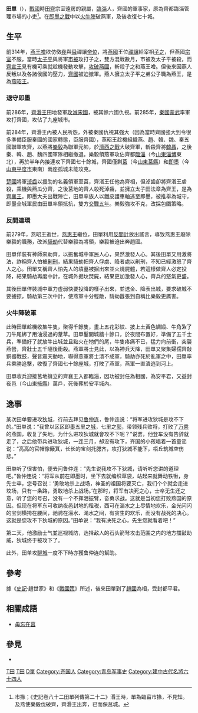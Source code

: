 {{Infobox_Person
| name = 田單
|image=
|box_width=
|occupation= 軍事家
| period = [[戰國_(中國)|戰國]] 
|birth_name=
| other_names =
| Sexy = 男
|birth_date= 
|birth_place=齊國
|death_date= 
|death_place=安平城
| nationality =齊國
| residence = 
| party = 
| religion = 
| spouse = 
| relatives =
|education= 
| past = 即墨城守<br>相邦<br>安平君，益封夜邑萬戶侯<br>都平君
| work =[[即墨之戰|即墨之戰]]（田單復國）
| award = 
}}

'''田單'''（{{bd|？||？||catIdx=T田}}），[[戰國_(中國)|戰國]]時[[田齊|田齊]]宗室遠房的親屬，[[臨淄|臨淄]]人，齊國的軍事家，原為齊都臨淄管理市場的小吏<ref>市掾；《史記卷八十二田單列傳第二十二》湣王時，單為臨菑市掾，不見知。及燕使樂毅伐破齊，齊湣王出奔，已而保莒城。</ref>。在[[即墨之戰|即墨之戰]]中以[[火牛陣|火牛陣]]破燕軍，及後收復七十城。

==生平==
前314年，[[燕王噲|燕王噲]]欲仿傚[[堯|堯]]與[[舜|舜]]禪讓[[帝位|帝位]]，將[[燕國|燕國]]王位[[禪讓|禪讓]]給宰相[[子之|子之]]，但燕國[[宗室|宗室]]不服，當時[[太子平|太子平]]與將軍[[市被|市被]]攻打子之，雙方混戰數月，市被及太子平被殺，而[[齊宣王|齊宣王]]見有機可乘就趁機發動攻擊，[[齊破燕之戰|攻破燕國]]，斬殺子之和燕王噲。但後來因燕人反叛以及各諸侯國的壓力，[[齊國|齊國]]被迫撤軍。燕人擁立太子平之弟公子職為燕王，是為[[燕昭王|燕昭王]]。

===退守即墨===
前286年，[[齊湣王|齊湣王]]田地發軍[[齊滅宋之戰|攻滅宋國]]，被其餘六國仇視。前285年，[[秦國|秦國]][[蒙武|蒙武]]率軍攻打齊國，攻佔了九座城市。

前284年，齊湣王內被人民所怨，外被秦國仇視其強大（因為當時齊國強大到令很多準備臣服秦國的國家轉態，臣服齊國），燕昭王趁機組織燕、趙、韓、魏、秦五國聯軍攻齊，以燕將[[樂毅|樂毅]]為聯軍元帥，於[[濟西之戰|濟西之戰]]大破齊軍，斬殺齊將[[韓聶|韓聶]]，之後秦、韓、趙、魏四國軍隊相繼撤退。樂毅領燕軍攻佔齊都[[臨淄|臨淄]]（今[[山東|山東]][[淄博|淄博]]東北），再於半年內接連攻下齊國七十餘城，齊國僅剩[[莒|莒]]（今[[山東|山東]][[莒縣|莒縣]]）和[[即墨|即墨]]（今[[山東|山東]][[平度市|平度市]]東南）兩座孤城未能攻克。

[[楚國|楚國]]將軍[[淖齒|淖齒]]以援助的名義領軍至莒，齊湣王任他為齊相，但淖齒卻將齊湣王虐殺，乘機與燕瓜分齊，之後莒地的齊人殺死淖齒，並擁立太子田法章為齊王，是為[[齊襄王|齊襄王]]。即墨大夫出戰陣亡，田單率族人以鐵皮護車軸逃至即墨，被推舉為城守，即墨全城軍民由田單率領抵抗，雙方[[即墨之戰|交戰五年]]。樂毅強攻不克，改採包圍策略。

===反間連環===
前279年，燕昭王逝世，[[燕惠王|燕惠王]]繼位，田單利用[[反間計|反間計]]放出謠言，導致燕惠王廢除樂毅的職務，改派[[骑劫_(人物)|騎劫]]代替樂毅為將領，樂毅被迫出奔趙國。

田單佯裝有神師來助齊，以振奮城中軍民人心，果然激發人心。其後田單又用激將法，詐稱齊人怕被[[劓刑|劓刑]]，結果騎劫把齊人俘虜、降者處以劓刑，不知已經激怒了齊人之心。田單又稱齊人怕先人的墳墓被掘出來並火燒屍體，若這樣做齊人必定投降，結果騎劫再度中計，在城外掘坟焚屍，結果更加激發人心，齊兵的怒氣更盛。

其後田單佯裝城中軍力虛弱快要投降的樣子出來，並送金、降表出城，要求破城不要擄掠，騎劫第三次中計，使燕軍十分輕敵，騎劫囂張到自稱比樂毅更厲害。

===火牛陣破軍===
此時田單趁機收集牛隻，聚得千餘隻，畫上五花彩紋、披上土黃色綢緞、牛角紮了刀牛尾綁了用油浸過的葦草。田單鑿開城牆十餘口，於夜間布置好，準備了五千士兵，準備好了就放牛出城並且點火在牠們的尾，牛隻疼痛不已，猛力向前衝，突襲燕營，齊壯士五千隨後衝殺。燕軍將士見此，以為神兵天降，田單又聚集婦孺齊敲銅器戰鼓，聲音震天動地，嚇得燕軍將士潰不成軍，騎劫亦死於亂軍之中，田單率兵乘勝追擊，收復了齊國七十餘座城，打敗了燕軍，燕軍一直潰逃到河上。

田單收兵迎接莒地擁立的齊襄王入都臨淄，因功被封任為相國，為安平君，又益封夜邑（今山東[[掖縣|掖縣]]）萬戶，死後葬於安平城內。

==逸事==
某次田单要进攻[[狄城|狄城]]，行前去拜见[[鲁仲连|鲁仲连]]，鲁仲连说：“将军进攻狄城是攻不下的。”田单说：“我曾以区区即墨五里之[[城郭|城]]，七里之[[郭|郭]]，带领残兵败将，打败了[[万乘|万乘]]的燕国，收复了失地，为什么进攻狄城就會攻不下呢？”说罢，他登车没有告辞就走了，之后他带兵进攻狄城，一连三月，却没有攻下，齐国的小孩唱着一首童谣说：“高高的官帽像簸箕，长长的宝剑托腮齐，攻打狄城不能下，梧丘筑城空伤悲。”

田单听了很害怕，便去问鲁仲连：“先生说我攻不下狄城，请听听您讲的道理吧。”鲁仲连说：“将军从前在即墨时，坐下去就编织草袋，站起来就舞动铁锹，身先士卒，您号召说：‘勇敢地杀上战场，神圣的祖国将要灭亡，我们个个就会走进坟场，只有一条路，勇敢地杀上战场。’在那时，将军有决死之心，士卒无生还之意，听了您的号召，没有一个不挥泪振臂，奋勇求战。这就是当初您打败燕国的原因。但现在将军东可收纳夜邑封地的租税，西可在淄水之上尽情地欢乐，金光闪闪的宝剑横挎在腰间，驰骋在淄水、渑水之间，有贪生的欢乐，而没有战死的决心。这就是您攻不下狄城的原因。”田单说：“我有决死之心，先生您就看着吧！”

第二天，他激励士气並巡视城防，选择敌人的石头箭弩攻击范围之内的地方擂鼓助威，狄城终于被攻下了。

此外，田单攻[[聊城|聊城]]一度不下時亦獲鲁仲连的幫助。

==參考==
據《[[史記|史記]]·趙世家》和《[[戰國策|戰國策]]》所述，後來田單到了[[趙國|趙國]]為相，受封都平君。

==相關成語==
*[[毋忘在莒|毋忘在莒]]

==參見==
*{{wikisource history link|史記|082|田單}}
{{reflist}}

[[Category:春秋战国军事人物|T田]]
[[Category:临淄人|T田]]
[[Category:田姓|D單]]
[[Category:齐国人|Category:齐国人]]
[[Category:青岛军事史|Category:青岛军事史]]
[[Category:建中古代名將六十四人|Category:建中古代名將六十四人]]